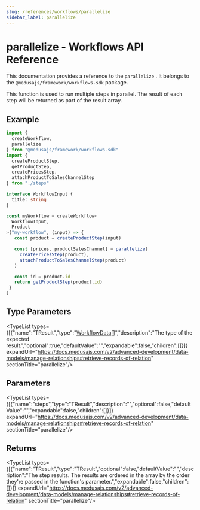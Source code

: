 ```yaml
---
slug: /references/workflows/parallelize
sidebar_label: parallelize
---
```



# parallelize - Workflows API Reference

This documentation provides a reference to the `parallelize` . It belongs to the `@medusajs/framework/workflows-sdk` package.

This function is used to run multiple steps in parallel. The result of each step will be returned as part of the result array.

## Example

```ts
import {
  createWorkflow,
  parallelize
} from "@medusajs/framework/workflows-sdk"
import {
  createProductStep,
  getProductStep,
  createPricesStep,
  attachProductToSalesChannelStep
} from "./steps"

interface WorkflowInput {
  title: string
}

const myWorkflow = createWorkflow<
  WorkflowInput,
  Product
>("my-workflow", (input) => {
   const product = createProductStep(input)

   const [prices, productSalesChannel] = parallelize(
     createPricesStep(product),
     attachProductToSalesChannelStep(product)
   )

   const id = product.id
   return getProductStep(product.id)
 }
)
```

## Type Parameters

<TypeList types={[{"name":"TResult","type":"[WorkflowData](../../types/workflows.WorkflowData/page.mdx)[]","description":"The type of the expected result.","optional":true,"defaultValue":"","expandable":false,"children":[]}]} expandUrl="https://docs.medusajs.com/v2/advanced-development/data-models/manage-relationships#retrieve-records-of-relation" sectionTitle="parallelize"/>

## Parameters

<TypeList types={[{"name":"steps","type":"TResult","description":"","optional":false,"defaultValue":"","expandable":false,"children":[]}]} expandUrl="https://docs.medusajs.com/v2/advanced-development/data-models/manage-relationships#retrieve-records-of-relation" sectionTitle="parallelize"/>

## Returns

<TypeList types={[{"name":"TResult","type":"TResult","optional":false,"defaultValue":"","description":"The step results. The results are ordered in the array by the order they're passed in the function's parameter.","expandable":false,"children":[]}]} expandUrl="https://docs.medusajs.com/v2/advanced-development/data-models/manage-relationships#retrieve-records-of-relation" sectionTitle="parallelize"/>
